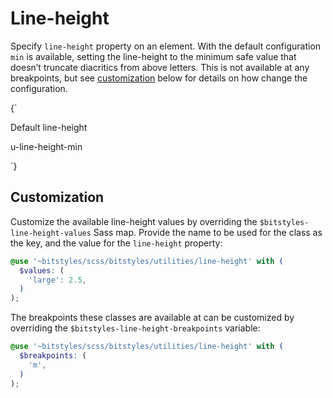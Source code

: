 
<Meta title="Utilities/line-height" />

# Line-height

Specify `line-height` property on an element. With the default configuration `min` is available, setting the line-height to the minimum safe value that doesn’t truncate diacritics from above letters. This is not available at any breakpoints, but see [customization](#customization) below for details on how change the configuration.

<Canvas>
  <Story name="u-line-height-min">
    {`
      <div class="u-flex">
        <p class="u-padding-m u-bg-grayscale-light">
          <span class="u-bg-white">Default line-height</span>
        </p>
        <p class="u-padding-m u-bg-grayscale-light-1u-line-height-min">
          <span class="u-bg-white">u-line-height-min</span>
        </p>
      </div>
    `}
  </Story>
</Canvas>

## Customization

Customize the available line-height values by overriding the `$bitstyles-line-height-values` Sass map. Provide the name to be used for the class as the key, and the value for the `line-height` property:

```scss
@use '~bitstyles/scss/bitstyles/utilities/line-height' with (
  $values: (
    'large': 2.5,
  )
);
```

The breakpoints these classes are available at can be customized by overriding the `$bitstyles-line-height-breakpoints` variable:

```scss
@use '~bitstyles/scss/bitstyles/utilities/line-height' with (
  $breakpoints: (
    'm',
  )
);
```
